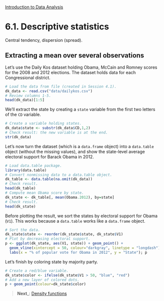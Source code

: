 <style>@import url(style.css);</style>
[Introduction to Data Analysis](index.html "Course index")

# 6.1. Descriptive statistics

Central tendency, dispersion (spread).

## Extracting a mean over several observations

Let's use the Daily Kos dataset holding Obama, McCain and Romney scores for the 2008 and 2012 elections. The dataset holds data for each Congressional district.

```r
# Load the data from file (created in Session 4.1).
dk_data <- read.csv("data/dailykos.csv")
# Review columns 1-5.
head(dk_data)[1:5]
```

We'll extract the state by creating a `state` variable from the first two letters of the `CD` variable.

```r
# Create a variable holding states.
dk_data$state <- substr(dk_data$CD,1,2)
# Check result: the new variable is at the end.
str(dk_data)
```

Let's now turn the dataset (which is a `data.frame` object) into a `data.table` object (without the missing values), and show the state-level average electoral support for Barack Obama in 2012.

```r
# Load data.table package.
library(data.table)
# Convert nonmissing data to a data.table object.
dk_table <- data.table(na.omit(dk_data))
# Check result.
head(dk_table)
# Compute mean Obama score by state.
dk_state <- dk_table[, mean(Obama.2012), by=state]
# Check result.
head(dk_state)
```

Before plotting the result, we sort the states by electoral support for Obama (`V1`). This works because a `data.table` works like a `data.frame` object.

```r
# Sort the data.
dk_state$state <- reorder(dk_state$state, dk_state$V1)
# Plot by decreasing electoral support.
p <- ggplot(dk_state, aes(V1, state)) + geom_point() + 
  geom_vline(xintercept = 50, colour="darkgray", linetype = "longdash") +
  labs(x = "% of popular vote for Obama in 2012", y = "State"); p
```

Let's finish by coloring state by majority party.

```r
# Create a red/blue variable.
dk_state$color <- ifelse(dk_state$V1 > 50, "blue", "red")
# Add a new layer of colored dots.
p + geom_point(colour=dk_state$color)
```

> __Next___: [Density functions](062_density.html)
